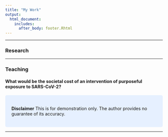 ```yaml
---
title: "My Work"
output: 
  html_document:
    includes:
      after_body: footer.Rhtml
---
```


***

### Research

***

### Teaching

#### What would be the societal cost of an intervention of purposeful exposure to SARS-CoV-2?

<style>
div.blue { background-color:#e6f0ff; border-radius: 5px; padding: 20px;}
</style>
<div class = "blue">

**Disclaimer** This is for demonstration only. The author provides no guarantee of its accuracy. 

</div>

***